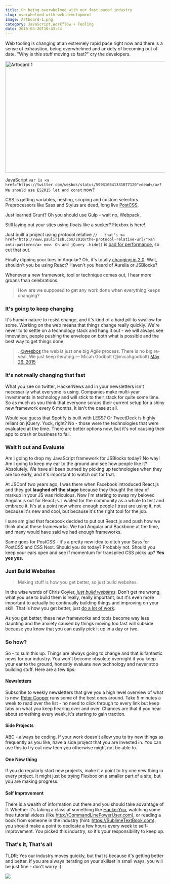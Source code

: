 ```yaml
---
title: On being overwhelmed with our fast paced industry
slug: overwhelmed-with-web-development
image: Artboard-1.png
category: JavaScript,Workflow + Tooling
date: 2015-05-26T10:43:44
---
```


Web tooling is changing at an extremely rapid pace right now and there is a sense of exhaustion, being overwhelmed and anxiety of becoming out of date. "Why is this stuff moving so fast?" cry the developers.

<img src="Artboard-1-650x356.png" alt="Artboard 1" width="640" height="351" class="aligncenter size-large wp-image-3503" />

JavaScript `var is <a href="https://twitter.com/wesbos/status/599310841331077120">dead</a>? We should use ES2015 let and const` now?

CSS is getting variables, nesting, scoping and custom selectors. Preprocessors like Sass and Stylus are dead, long live <a href="https://github.com/postcss/postcss">PostCSS</a>.

Just learned Grunt? Oh you should use Gulp - wait no, Webpack.

Still laying out your sites using floats like a sucker? Flexbox is here!

Just built a project using protocol relative `// - that's <a href="http://www.paulirish.com/2010/the-protocol-relative-url/">an anti-pattern</a> now. Oh and jQuery .hide()` is <a href="https://github.com/jquery/jquery.com/issues/88">bad for performance</a>, so cut that out.

Finally dipping your toes in Angular? Oh, it's totally <a href="http://www.intridea.com/blog/2015/3/24/angularjs-2-0-crazy-like-a-fox">changing in 2.0</a>. Wait, shouldn't you be using React? Haven't you heard of Aurelia or JSBlocks?

Whenever a new framework, tool or technique comes out, I hear more groans than celebrations.

<blockquote>
  How are we supposed to get any work done when everything keeps changing?
</blockquote>

<h3>It's going to keep changing</h3>

It's human nature to resist change, and it's kind of a hard pill to swallow for some. Working on the web means that things change really quickly. We're never to to settle on a technology stack and hang it out - we will always see innovation, people pushing the envelope on both what is possible and the best way to get things done.

<blockquote class="twitter-tweet" lang="en">. <a href="https://twitter.com/wesbos">@wesbos</a> the web is just one big Agile process. There is no big reveal. We just keep iterating.— Micah Godbolt (@micahgodbolt) <a href="https://twitter.com/micahgodbolt/status/603190108766937088">May 26, 2015</a></blockquote>

<h3>It's not really changing that fast</h3>

What you see on twitter, HackerNews and in your newsletters isn't necessarily what everyone is using. Companies make multi-year investments in technology and will stick to their stack for quite some time. So as much as you think that everyone scraps their current setup for a shiny new framework every 6 months, it isn't the case at all.

Would you guess that Spotify is built with LESS? Or TweetDeck is highly reliant on jQuery. Yuck, right? No - those were the technologies that were evaluated at the time. There are better options now, but it's not causing their app to crash or business to fail.

<h3>Wait it out and Evaluate</h3>

Am I going to drop my JavaScript framework for JSBlocks today? No way! Am I going to keep my ear to the ground and see how people like it? Absolutely. We have all been burned by picking up technologies when they are too early, and it's important to watch out for that.

At JSConf two years ago, I was there when Facebook introduced React.js and they got **laughed off the stage** because they thought the idea of markup in your JS was ridiculous. Now I'm starting to swap my beloved Angular.js out for React.js. I waited for the community as a whole to test and embrace it. It's at a point now where enough people I trust are using it, not because it's new and cool, but because it's the right tool for the job.

I sure am glad that facebook decided to put out React.js and push how we think about these frameworks. We had Angular and Backbone at the time, and many would have said we had enough frameworks.

Same goes for PostCSS - it's a pretty new idea to ditch your Sass for PostCSS and CSS Next. Should you do today? Probably not. Should you keep your ears open and see if momentum for transpiled CSS picks up? **Yes yes yes.**

<h3>Just Build Websites</h3>

<blockquote>
  Making stuff is how you get better, so just build websites.
</blockquote>

In the wise words of Chris Coyier, <em><a href="http://justbuildwebsites.com/">just build websites</a></em>. Don't get me wrong, what you use to build them is really, really important, but it's even more important to actually be continually building things and improving on your skill. That is how you get better, just <a href="https://vimeo.com/85040589">do a lot of work</a>.

As you get better, these new frameworks and tools become way less daunting and the anxiety caused by things moving too fast will subside because you know that you can easily pick it up in a day or two.

<h3>So how?</h3>

So - to sum this up. Things are always going to change and that is fantastic news for our industry. You won't become obsolete overnight if you keep your ear to the ground, honestly evaluate new technology and never stop building stuff. Here are a few tips:

<h4>Newsletters</h4>

Subscribe to weekly newsletters that give you a high level overview of what is new. <a href="https://cooperpress.com/">Peter Cooper</a> runs some of the best ones around. Take 5 minutes a week to read over the list - no need to click through to every link but keep tabs on what you keep hearing over and over. Chances are that if you hear about something every week, it's starting to gain traction.

<h4>Side Projects</h4>

ABC - always be coding. If your work doesn't allow you to try new things as frequently as you like, have a side project that you are invested in. You can use this to try out new tech you otherwise might not be able to.

<h4>One New thing</h4>

If you do regularly start new projects, make it a point to try one new thing in every project. It might just be trying Flexbox on a smaller part of a site, but you are making progress.

<h4>Self Improvement</h4>

There is a wealth of information out there and you should take advantage of it. Whether it's taking a class at something like <a href="http://hackeryou.com">HackerYou</a>, watching some free tutorial videos (like <a href="http://CommandLinePowerUser.com">http://CommandLinePowerUser.com</a>), or reading a book from someone in the industry (hint: <a href="https://SublimeTextBook.com">https://SublimeTextBook.com</a>), you should make a point to dedicate a few hours every week to self-improvement. You picked this industry, so it's your responsibility to keep up.

<h3>That's it, That's all</h3>

TLDR; Yes our industry moves quickly, but that is because it's getting better and better. If you are always iterating on your skillset in small ways, you will be just fine - don't worry :)

<a href="https://sublimetextbook.com/?utm_source=overwhelmed&utm_medium=banner&utm_campaign=product"><img src="facebook-share2.png" /></a>